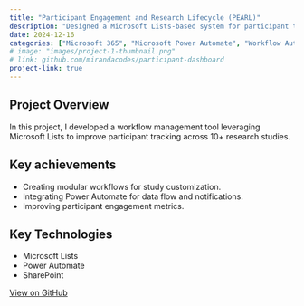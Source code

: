 ```yaml
---
title: "Participant Engagement and Research Lifecycle (PEARL)"
description: "Designed a Microsoft Lists-based system for participant tracking at Michigan Alzheimer's Disease Center."
date: 2024-12-16
categories: ["Microsoft 365", "Microsoft Power Automate", "Workflow Automation"]
# image: "images/project-1-thumbnail.png"
# link: github.com/mirandacodes/participant-dashboard
project-link: true
---
```

## Project Overview

In this project, I developed a workflow management tool leveraging Microsoft Lists to improve participant tracking across 10+ research studies.

## Key achievements

- Creating modular workflows for study customization.
- Integrating Power Automate for data flow and notifications.
- Improving participant engagement metrics.

## Key Technologies
- Microsoft Lists
- Power Automate
- SharePoint

[View on GitHub](https://github.com/mirandacodes/participant-dashboard)
